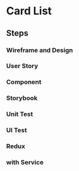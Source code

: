 # Card List 

## Steps 
### Wireframe and Design 
### User Story 
### Component 
### Storybook 
### Unit Test 
### UI Test 
### Redux  
### with Service  
